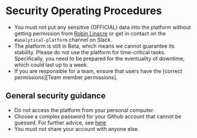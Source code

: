 # Security Operating Procedures

- You must not put any sensitive (OFFICIAL) data into the platform without getting permission from [Robin Linacre](mailto:robin.linacre@digital.justice.gov.uk) or get in contact on the `#analytical-platform` channel on Slack.
- The platform is still in Beta, which means we cannot guarantee its stability.  Please do not use the platform for time-critical tasks.  Specifically, you need to be prepared for the eventuality of downtime, which could last up to a week. 
- If you are responsible for a team, ensure that users have the [correct permissions][Team member permissions].


## General security guidance
- Do not access the platform from your personal computer.
- Choose a complex password for your Github account that cannot be guessed.  For further advice, see [here](https://www.ncsc.gov.uk/blog-post/three-random-words-or-thinkrandom-0)
- You must not share your account with anyone else. 
